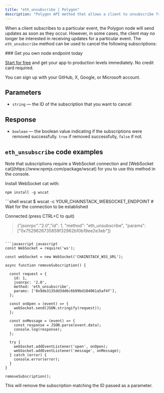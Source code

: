 ---
title: "eth_unsubscribe | Polygon"
description: "Polygon API method that allows a client to unsubscribe from a specific subscription."
---

When a client subscribes to a particular event, the Polygon node will send updates as soon as they occur. However, in some cases, the client may no longer be interested in receiving updates for a particular event. The `eth_unsubscribe` method can be used to cancel the following subscriptions:

<CardGroup>
<Card title="eth_subscribe('newHeads')" href="/reference/polygon-native-subscribe-newheads" icon="angle-right" iconType="solid" horizontal />
<Card title="eth_subscribe('newPendingTransactions')" href="/reference/polygon-native-subscribe-newpendingtransactions" icon="angle-right" iconType="solid" horizontal />
<Card title="eth_subscribe('logs')" href="/reference/polygon-native-subscribe-logs" icon="angle-right" iconType="solid" horizontal />
</CardGroup>

<Check>
  ### Get you own node endpoint today

  [Start for free](https://console.chainstack.com/) and get your app to production levels immediately. No credit card required.

  You can sign up with your GitHub, X, Google, or Microsoft account.
</Check>

## Parameters

* `string` — the ID of the subscription that you want to cancel

## Response

* `boolean` — the boolean value indicating if the subscriptions were removed successfully. `true` if removed successfully, `false` if not.

## `eth_unsubscribe` code examples

<Info>
  Note that subscriptions require a WebSocket connection and [WebSocket cat](https://www.npmjs.com/package/wscat) for you to use this method in the console.

  Install WebSocket cat with:

  `npm install -g wscat`
</Info>

<CodeGroup>
  ```shell wscat
  $ wscat -c YOUR_CHAINSTACK_WEBSOCKET_ENDPOINT
  # Wait for the connection to be established

  Connected (press CTRL+C to quit)

  > {"jsonrpc":"2.0","id": 1, "method": "eth_unsubscribe", "params": ["0x7529626735859f32962b10b19ee2e3eb"]}
  ```

  ```javascript javascript
  const WebSocket = require('ws');

  const webSocket = new WebSocket('CHAINSTACK_WSS_URL');

  async function removeSubscription() {

    const request = {
      id: 1,
      jsonrpc: '2.0',
      method: 'eth_unsubscribe',
      params: ['0x9de3135dd3dd6c6b99bd104061a5af4f'],
    };

    const onOpen = (event) => {
      webSocket.send(JSON.stringify(request));
    };

    const onMessage = (event) => {
      const response = JSON.parse(event.data);
      console.log(response);
    };

    try {
      webSocket.addEventListener('open', onOpen);
      webSocket.addEventListener('message', onMessage);
    } catch (error) {
      console.error(error);
    }
  }

  removeSubscription();
  ```
</CodeGroup>

This will remove the subscription matching the ID passed as a parameter.
